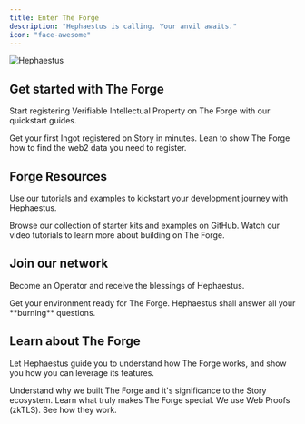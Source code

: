```yaml
---
title: Enter The Forge
description: "Hephaestus is calling. Your anvil awaits."
icon: "face-awesome"
---
```


<Frame>
  <img className="block rounded-2xl" src="/images/hero.png" alt="Hephaestus" />
</Frame>

## Get started with The Forge

Start registering Verifiable Intellectual Property on The Forge with our quickstart guides.

<CardGroup cols={2}>
  <Card
    title="Quick Start"
    icon="hammer-crash"
    href="/build-on-forge/quick-start"
  >
    Get your first Ingot registered on Story in minutes.
  </Card>
  <Card title="Writing Schemas" icon="brackets-curly" href="/">
    Lean to show The Forge how to find the web2 data you need to register.
  </Card>
</CardGroup>

## Forge Resources

Use our tutorials and examples to kickstart your development journey with Hephaestus.

<CardGroup cols={2}>
  <Card
    title="View our Examples"
    icon="github-alt"
    href="https://github.com/0xZeroLabs/the-forge/tree/main/examples"
  >
    Browse our collection of starter kits and examples on GitHub.
  </Card>
  <Card
    title="YouTube Tutorials"
    icon="youtube"
    href="https://youtube.com/@0xZeroOrg"
  >
    Watch our video tutorials to learn more about building on The Forge.
  </Card>
</CardGroup>

## Join our network

Become an Operator and receive the blessings of Hephaestus.

<CardGroup cols={2}>
  <Card
    title="Prerequisites"
    icon="seal-exclamation"
    href="operators/prerequisites"
  >
    Get your environment ready for The Forge.
  </Card>
  <Card title="FAQs" icon="circle-question" href="operators/faqs">
    Hephaestus shall answer all your **burning** questions.
  </Card>
</CardGroup>

## Learn about The Forge

Let Hephaestus guide you to understand how The Forge works, and show you how you can leverage its features.

<CardGroup cols={2}>
  <Card title="Why The Forge?" icon="question" href="/why-forge">
    Understand why we built The Forge and it's significance to the Story
    ecosystem.
  </Card>
  <Card title="Protocol Design" icon="plug" href="/protocol-design">
    Learn what truly makes The Forge special.
  </Card>
  <Card title="Web Proofs" icon="triangle" href="/web-proofs">
    We use Web Proofs (zkTLS). See how they work.
  </Card>
</CardGroup>
